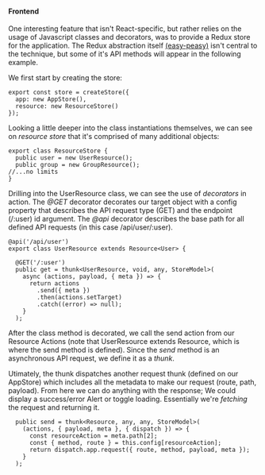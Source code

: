 #### Frontend ####

One interesting feature that isn't React-specific, but rather relies on the usage of Javascript classes and decorators, was to provide a Redux store
for the application. The Redux abstraction itself [(easy-peasy)](https://easy-peasy.dev/) isn't central to the technique, but some of it's API methods will appear
in the following example.  

We first start by creating the store:

```JS
export const store = createStore({
  app: new AppStore(),
  resource: new ResourceStore()
});
```

Looking a little deeper into the class instantiations themselves, we can see on *resource store* that it's comprised of many additional objects:  

```JS
export class ResourceStore {
  public user = new UserResource();
  public group = new GroupResource();
//...no limits
}
```

Drilling into the UserResource class, we can see the use of *decorators* in action. The *@GET* decorator decorates our target object with a 
config property that describes the API request type (GET) and the endpoint (/:user) id argument. The *@api* decorator describes the base path for all defined API
requests (in this case /api/user/:user).

```JS
@api('/api/user')
export class UserResource extends Resource<User> {

  @GET('/:user')
  public get = thunk<UserResource, void, any, StoreModel>(
    async (actions, payload, { meta }) => {
      return actions
        .send({ meta })
        .then(actions.setTarget)
        .catch((error) => null);
    }
  );
```

After the class method is decorated, we call the send action from our Resource Actions (note that UserResource extends Resource, which is where the send method is defined).
Since the *send* method is an asynchronous API request, we define it as a *thunk*.

Utimately, the thunk dispatches another request thunk (defined on our AppStore) which includes all the metadata to make our request (route, path, payload). From here we can do anything with the response;
We could display a success/error Alert or toggle loading. Essentially we're *fetching* the request and returning it.

```JS
  public send = thunk<Resource, any, any, StoreModel>(
    (actions, { payload, meta }, { dispatch }) => {
      const resourceAction = meta.path[2];
      const { method, route } = this.config[resourceAction];
      return dispatch.app.request({ route, method, payload, meta });
    }
  );
```
